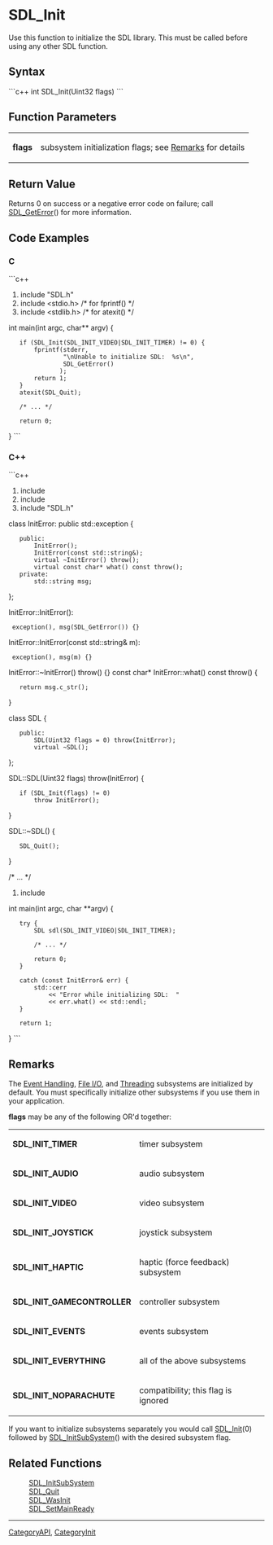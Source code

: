 <!-- pragma section-numbers off -->
<!-- pragma camelcase off -->

= SDL_Init =
Use this function to initialize the SDL library.  This must be called before using any other SDL function.


== Syntax ==
```c++
int SDL_Init(Uint32 flags)
```

== Function Parameters ==
{|
|'''flags'''
|subsystem initialization flags; see [[#Remarks|Remarks]] for details
|}

== Return Value ==
Returns 0 on success or a negative error code on failure; call [[SDL_GetError]]() for more information.

== Code Examples ==
=== C ===
```c++
#include "SDL.h"
#include <stdio.h> /* for fprintf() */
#include <stdlib.h> /* for atexit() */

int main(int argc, char** argv) {
    if (SDL_Init(SDL_INIT_VIDEO|SDL_INIT_TIMER) != 0) {
        fprintf(stderr,
                "\nUnable to initialize SDL:  %s\n",
                SDL_GetError()
               );
        return 1;
    }
    atexit(SDL_Quit);

    /* ... */

    return 0;
}
```

=== C++ ===
```c++
#include <exception>
#include <string>
#include "SDL.h"

class InitError: public std::exception {
    public:
        InitError();
        InitError(const std::string&);
        virtual ~InitError() throw();
        virtual const char* what() const throw();
    private:
        std::string msg;
};

InitError::InitError():
  exception(), msg(SDL_GetError()) {}
InitError::InitError(const std::string& m):
  exception(), msg(m) {}
InitError::~InitError() throw() {}
const char* InitError::what() const throw() {
    return msg.c_str();
}

class SDL {
    public:
        SDL(Uint32 flags = 0) throw(InitError);
        virtual ~SDL();
};

SDL::SDL(Uint32 flags) throw(InitError) {
    if (SDL_Init(flags) != 0)
        throw InitError();
}

SDL::~SDL() {
    SDL_Quit();
}

/* ... */

#include <iostream>

int main(int argc, char **argv) {
    try {
        SDL sdl(SDL_INIT_VIDEO|SDL_INIT_TIMER);

        /* ... */

        return 0;
    }

    catch (const InitError& err) {
        std::cerr
            << "Error while initializing SDL:  "
            << err.what() << std::endl;
    }

    return 1;
}
```

== Remarks ==
The [[CategoryEvents|Event Handling]], [[CategoryIO|File I/O]], and [[CategoryThread|Threading]] subsystems are initialized by default.  You must specifically initialize other subsystems if you use them in your application.

'''flags''' may be any of the following OR'd together:

{|
|'''SDL_INIT_TIMER'''
|timer subsystem
|-
|'''SDL_INIT_AUDIO'''
|audio subsystem
|-
|'''SDL_INIT_VIDEO'''
|video subsystem
|-
|'''SDL_INIT_JOYSTICK'''
|joystick subsystem
|-
|'''SDL_INIT_HAPTIC'''
|haptic (force feedback) subsystem
|-
|'''SDL_INIT_GAMECONTROLLER'''
|controller subsystem
|-
|'''SDL_INIT_EVENTS'''
|events subsystem
|-
|'''SDL_INIT_EVERYTHING'''
|all of the above subsystems
|-
|'''SDL_INIT_NOPARACHUTE'''
|compatibility; this flag is ignored
|}

If you want to initialize subsystems separately you would call [[SDL_Init]](0) followed by [[SDL_InitSubSystem]]() with the desired subsystem flag.

== Related Functions ==
:[[SDL_InitSubSystem]]
:[[SDL_Quit]]
:[[SDL_WasInit]]
:[[SDL_SetMainReady]]

----
[[CategoryAPI]], [[CategoryInit]]
